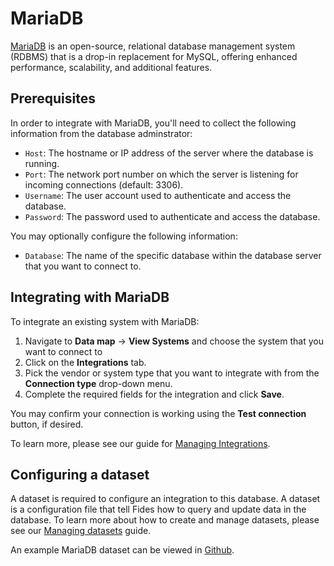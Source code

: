
# MariaDB
[MariaDB](https://mariadb.org/) is an open-source, relational database management system (RDBMS) that is a drop-in replacement for MySQL, offering enhanced performance, scalability, and additional features.

## Prerequisites
In order to integrate with MariaDB, you'll need to collect the following information from the database adminstrator:

- `Host`: The hostname or IP address of the server where the database is running.
- `Port`: The network port number on which the server is listening for incoming connections (default: 3306).
- `Username`: The user account used to authenticate and access the database.
- `Password`: The password used to authenticate and access the database.

You may optionally configure the following information:
- `Database`: The name of the specific database within the database server that you want to connect to.


## Integrating with MariaDB
To integrate an existing system with MariaDB: 

1. Navigate to **Data map** → **View Systems** and choose the system that you want to connect to
2. Click on the **Integrations** tab.
3. Pick the vendor or system type that you want to integrate with from the **Connection type** drop-down menu.
4. Complete the required fields for the integration and click **Save**. 

You may confirm your connection is working using the **Test connection** button, if desired.

To learn more, please see our guide for [Managing Integrations](/user-guides/integrations/manage-integrations).

## Configuring a dataset
A dataset is required to configure an integration to this database. A dataset is a configuration file that tell Fides how to query and update data in the database. To learn more about how to create and manage datasets, please see our [Managing datasets](user-guides/integrations/manage-datasets) guide.

An example MariaDB dataset can be viewed in [Github](https://github.com/ethyca/fides/blob/main/data/dataset/mariadb_example_test_dataset.yml).



